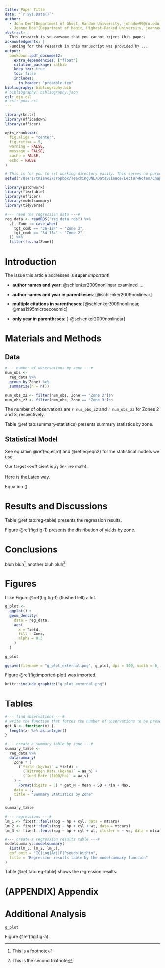 ```yaml
---
title: Paper Title
date: "`r Sys.Date()`"
author:
  - John Doe^[Department of Ghost, Random University, johndoe99@ru.edu]
  - Jeanne Doe^[Department of Magic, Highest-Ranked University, jeannedoe99@hru.ac.uk]
abstract: |
  This research is so awesome that you cannot reject this paper.
acknowledgments: |
  Funding for the research in this manuscript was provided by ...
output:
  bookdown::pdf_document2:
    extra_dependencies: ["float"]
    citation_package: natbib
    keep_tex: true
    toc: false
    includes:
      in_header: "preamble.tex"
bibliography: bibliography.bib
# bibliography: bibliography.json
csl: qje.csl
# csl: pnas.csl
---
```



```r
library(knitr)
library(officedown)
library(officer)

opts_chunk$set(
  fig.align = "center",
  fig.retina = 5,
  warning = FALSE,
  message = FALSE,
  cache = FALSE,
  echo = FALSE
)
```

```r
# This is for you to set working directory easily. This serves no purpose in knitting to a manuscript
setwd("/Users/tmieno2/Dropbox/TeachingUNL/DataScience/LectureNotes/Chapter-9-WritingArticle")
```

```r
library(patchwork)
library(flextable)
library(officer)
library(modelsummary)
library(tidyverse)
```

```r
#--- read the regression data ---#
reg_data <- readRDS("reg_data.rds") %>%
  .[, Zone := case_when(
    tgt_comb == "36-124" ~ "Zone 3",
    tgt_comb == "34-134" ~ "Zone 2",
  )] %>%
  filter(!is.na(Zone))
```

\newpage

# Introduction

The issue this article addresses is **super** *important*!

+ **author names and year**: @schlenker2009nonlinear examined ....

+ **author names and year in parentheses**: [@schlenker2009nonlinear]

+ **multiple citations in parentheses**: [@schlenker2009nonlinear; @mas1995microeconomic]

+ **only year in parentheses**: [-@schlenker2009nonlinear]


# Materials and Methods

## Data

```r
#--- number of observations by zone ---#
num_obs <-
  reg_data %>%
  group_by(Zone) %>%
  summarize(n = n())

num_obs_z2 <- filter(num_obs, Zone == "Zone 2")$n
num_obs_z3 <- filter(num_obs, Zone == "Zone 3")$n
```

The number of observations are `r num_obs_z2` and `r num_obs_z3` for Zones 2 and 3, respectively.

Table \@ref(tab:summary-statistics) presents summary statistics by zone.

## Statistical Model

See equation \@ref(eq:eqn1) and \@ref(eq:eqn2) for the statistical models we use.

\begin{equation}
y = \beta_0 + \beta_1 x + \varepsilon
(\#eq:eqn1)
\end{equation}

\begin{align}
Y_z & = f_z(S) + g_z(N) + h_z(X,Y) + \varepsilon_z \\
& = \sum_{i=1}^k \phi_k(S) + g_z(N) + h_z(X,Y) + \varepsilon_z (\#eq:eqn2)
\end{align}

Our target coefficient is $\beta_1$ (in-line math).

Here is the Latex way.

```{=tex}
\begin{align}
Y_z & = f_z(S) + g_z(N) + h_z(X,Y) + \varepsilon_z \notag \\
& = \sum_{i=1}^k \phi_k(S) + g_z(N) + h_z(X,Y) + \varepsilon_z \label{eq-tex}
\end{align}
```

Equation (\ref{eq-tex}).

# Results and Discussions

Table \@ref(tab:reg-table) presents the regression results.

Figure \@ref(fig:fig-1) presents the distribution of yields by zone.

# Conclusions

bluh bluh^[This is a footnote], another bluh bluh^[This is the second footnote]

\newpage

# Figures {-}

I like Figure \@ref(fig:fig-1) (flushed left) a lot.

```r
g_plot <-
  ggplot() +
  geom_density(
    data = reg_data,
    aes(
      x = Yield,
      fill = Zone,
      alpha = 0.3
    )
  )

g_plot
```

```r
ggsave(filename = "g_plot_external.png", g_plot, dpi = 100, width = 6, height = 3)
```

Figure \@ref(fig:imported-plot) was imported.

```r
knitr::include_graphics("g_plot_external.png")
```

\newpage

# Tables {.unnumbered}

```r

#--- find observations ---#
# write the function that forces the number of observations to be presented as integers
get_N <- function(x) {
  length(x) %>% as.integer()
}

#--- create a summary table by zone ---#
summary_table <-
  reg_data %>%
  datasummary(
    Zone * (
      (`Yield (kg/ha)` = Yield) +
        (`Nitrogen Rate (kg/ha)` = aa_n) +
        (`Seed Rate (1000/ha)` = aa_s)
    ) ~
      Format(digits = 1) * get_N + Mean + SD + Min + Max,
    data = .,
    title = "Summary Statistics by Zone"
  )

summary_table
```

```r
#--- regressions ---#
lm_1 <- fixest::feols(mpg ~ hp + cyl, data = mtcars)
lm_2 <- fixest::feols(mpg ~ hp + cyl + wt, data = mtcars)
lm_3 <- fixest::feols(mpg ~ hp + cyl + wt, cluster = ~ vs, data = mtcars)

#--- create a regression results table ---#
modelsummary::modelsummary(
  list(lm_1, lm_2, lm_3),
  gof_omit = "IC|Log|Adj|F|Pseudo|Within",
  title = "Regression results table by the modelsummary function"
)
```

Table \@ref(tab:reg-table) shows the regression results.

\newpage


# (APPENDIX) Appendix {-}

# Additional Analysis

```{=Tex}
\setcounter{figure}{0}
\renewcommand{\thefigure}{A.\arabic{figure}}
```

```r
g_plot
```

Figure \@ref(fig:fig-a). 
